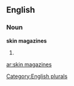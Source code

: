 
==English==

===Noun===
'''skin magazines'''

# {{plural of|[[skin magazine]]}}

[[Category:English plurals]]

[[ar:skin magazines]]